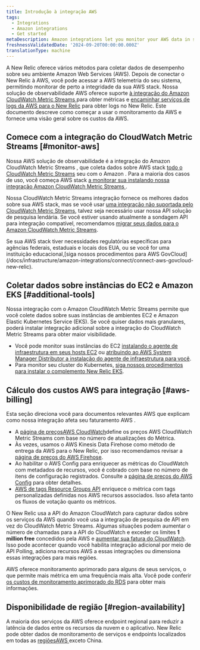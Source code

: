 ```yaml
---
title: Introdução à integração AWS
tags:
  - Integrations
  - Amazon integrations
  - Get started
metaDescription: Amazon integrations let you monitor your AWS data in several New Relic features.
freshnessValidatedDate: '2024-09-20T00:00:00.000Z'
translationType: machine
---
```


A New Relic oferece vários métodos para coletar dados de desempenho sobre seu ambiente Amazon Web Services (AWS). Depois de conectar o New Relic à AWS, você pode acessar a AWS telemetria do seu sistema, permitindo monitorar de perto a integridade da sua AWS stack. Nossa solução de observabilidade AWS oferece suporte [à integração do Amazon CloudWatch Metric Streams ](/docs/infrastructure/amazon-integrations/get-started/introduction-aws-integrations/#monitor-aws)para obter métricas e [encaminhar serviços de logs da AWS para o New Relic](/install/aws-logs/) para obter logs no New Relic. Este documento descreve como começar a usar o monitoramento da AWS e fornece uma visão geral sobre os custos da AWS.

## Comece com a integração do CloudWatch Metric Streams [#monitor-aws]

Nossa AWS solução de observabilidade é a integração do Amazon CloudWatch Metric Streams , que coleta dados sobre AWS stack [todo o CloudWatch Metric Streams](https://docs.aws.amazon.com/AmazonCloudWatch/latest/monitoring/CloudWatch-Metric-Streams.html) seu com o Amazon . Para a maioria dos casos de uso, você começa AWS stack [a monitorar sua instalando nossa integração Amazon CloudWatch Metric Streams ](/install/aws-cloudwatch).

Nossa CloudWatch Metric Streams integração fornece os melhores dados sobre sua AWS stack, mas se você usar [uma integração não suportada pelo CloudWatch Metric Streams](/docs/infrastructure/amazon-integrations/connect/connect-aws-new-relic-infrastructure-monitoring/#integrations-not-replaced-streams), talvez seja necessário usar nossa API solução de pesquisa lendária. Se você estiver usando atualmente a sondagem API para integração compatível, recomendamos [migrar seus dados para o Amazon CloudWatch Metric Streams](/install/aws-cloudwatch/?task=migrate).

<Callout variant="tip">
  Se sua AWS stack tiver necessidades regulatórias específicas para agências federais, estaduais e locais dos EUA, ou se você for uma instituição educacional,[siga nossos procedimentos para AWS GovCloud](/docs/infrastructure/amazon-integrations/connect/connect-aws-govcloud-new-relic).
</Callout>

## Coletar dados sobre instâncias do EC2 e Amazon EKS [#additional-tools]

Nossa integração com o Amazon CloudWatch Metric Streams permite que você colete dados sobre suas instâncias de ambientes EC2 e Amazon Elastic Kubernetes Service (EKS). Se você quiser dados mais granulares, poderá instalar integração adicional sobre a integração do CloudWatch Metric Streams para obter maior visibilidade.

* Você pode monitor suas instâncias do EC2 [instalando o agente de infraestrutura em seus hosts EC2](/docs/infrastructure/amazon-integrations/connect/ec2-quickstart) ou [atribuindo ao AWS System Manager Distributor a instalação do agente de infraestrutura para você](/docs/infrastructure/amazon-integrations/aws-integrations-list/aws-sys-dist).
* Para monitor seu cluster do Kubernetes, [siga nossos procedimentos para instalar o complemento New Relic EKS](/docs/infrastructure/amazon-integrations/connect/eks-add-on).

## Cálculo dos custos AWS para integração [#aws-billing]

Esta seção direciona você para documentos relevantes AWS que explicam como nossa integração afeta seu faturamento AWS .

* A [página de preçosAWS CloudWatch](https://docs.aws.amazon.com/AmazonCloudWatch/latest/monitoring/CloudWatch-Metric-Streams.html)define os preços AWS CloudWatch Metric Streams com base no número de atualizações do Métrica.
* Às vezes, usamos o AWS Kinesis Data Firehose como método de entrega da AWS para o New Relic, por isso recomendamos revisar a [página de preços do AWS Firehose](https://aws.amazon.com/kinesis/data-firehose/pricing/).
* Ao habilitar o AWS Config para enriquecer as métricas do CloudWatch com metadados de recursos, você é cobrado com base no número de itens de configuração registrados. Consulte a [página de preços do AWS Config](https://aws.amazon.com/config/pricing/) para obter detalhes.
* [AWS de tags Resource Groups API](https://docs.aws.amazon.com/resourcegroupstagging/latest/APIReference/overview.html) enriquece o métrica com tags personalizadas definidas nos AWS recursos associados. Isso afeta tanto os fluxos de votação quanto os métricos.

O New Relic usa a API do Amazon CloudWatch para capturar dados sobre os serviços da AWS quando você usa a integração de pesquisa de API em vez do CloudWatch Metric Streams. Algumas situações podem aumentar o número de chamadas para a API do CloudWatch e exceder os limites <DNT>**1 million free**</DNT> concedidos pela AWS e [aumentar sua fatura do CloudWatch](/docs/infrastructure/amazon-integrations/troubleshooting/cloudwatch-billing-increase). Isso pode acontecer quando você habilita integração adicional por meio de API Polling, adiciona recursos AWS a essas integrações ou dimensiona essas integrações para mais regiões.

AWS oferece monitoramento aprimorado para alguns de seus serviços, o que permite mais métrica em uma frequência mais alta. Você pode conferir [os custos de monitoramento aprimorado do RDS](https://docs.aws.amazon.com/AmazonRDS/latest/UserGuide/USER_Monitoring.OS.overview.html#USER_Monitoring.OS.cost) para obter mais informações.

## Disponibilidade de região [#region-availability]

A maioria dos serviços da AWS oferece endpoint regional para reduzir a latência de dados entre os recursos da nuvem e o aplicativo. New Relic pode obter dados de monitoramento de serviços e endpoints localizados em todas as [regiõesAWS ](http://docs.aws.amazon.com/general/latest/gr/rande.html)exceto China.